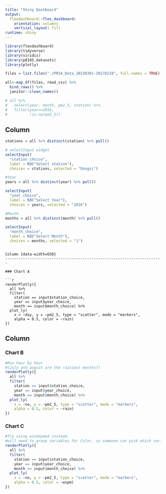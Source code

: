 ```yaml
---
title: "Shiny Dashboard"
output: 
  flexdashboard::flex_dashboard:
    orientation: columns
    vertical_layout: fill
runtime: shiny
---
```


```r
library(flexdashboard)
library(tidyverse)
library(viridis)
library(p8105.datasets)
library(plotly)
```


```r
files = list.files("./PRSA_Data_20130301-20170228", full.names = TRUE)

all<-map_df(files, read_csv) %>% 
  bind_rows() %>% 
  janitor::clean_names()
```



```r
# all %>% 
#   select(year, month, pm2_5, station) %>% 
#   filter(year==2016,
#          !is.na(pm2_5))
```




Column {.sidebar}
-----------------------------------------------------------------------

```r
stations = all %>% distinct(station) %>% pull()

# selectInput widget
selectInput(
  "station_choice", 
  label = h3("Select station"),
  choices = stations, selected = "Dongsi")

#Year
years = all %>% distinct(year) %>% pull()

selectInput(
  "year_choice", 
  label = h3("Select Year"),
  choices = years, selected = "2016")

#Month
months = all %>% distinct(month) %>% pull()

selectInput(
  "month_choice", 
  label = h3("Select Month"),
  choices = months, selected = "1")
```

```

Column {data-width=650}
-----------------------------------------------------------------------

### Chart A

```r

renderPlotly({
  all %>%
  filter(
    station == input$station_choice,
    year == input$year_choice,
    month == input$month_choice) %>%
  plot_ly(
    x = ~day, y = ~pm2_5, type = "scatter", mode = "markers",
    alpha = 0.5, color = ~rain)
})
```

Column {data-width=350}
-----------------------------------------------------------------------

### Chart B

```r
#Run hour by hour
#(July and august are the rainiest months?)
renderPlotly({
  all %>%
  filter(
    station == input$station_choice,
    year == input$year_choice,
    month == input$month_choice) %>%
  plot_ly(
    x = ~no, y = ~pm2_5, type = "scatter", mode = "markers",
    alpha = 0.5, color = ~rain)
})

```

### Chart C

```r
#Try using windspeed instead.
#will need to group variables for Color, so someone can pick which variable they want to look at (as the color) for each year, month and station
renderPlotly({
  all %>%
  filter(
    station == input$station_choice,
    year == input$year_choice,
    month == input$month_choice) %>%
  plot_ly(
    x = ~no, y = ~pm2_5, type = "scatter", mode = "markers",
    alpha = 0.5, color = ~wspm)
})

```

